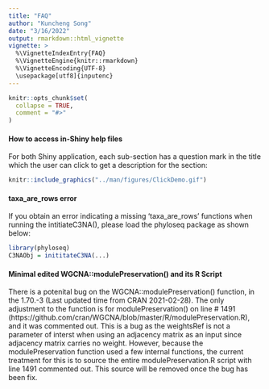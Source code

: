 ```yaml
---
title: "FAQ"
author: "Kuncheng Song"
date: "3/16/2022"
output: rmarkdown::html_vignette
vignette: >
  %\VignetteIndexEntry{FAQ}
  %\VignetteEngine{knitr::rmarkdown}
  %\VignetteEncoding{UTF-8}
  \usepackage[utf8]{inputenc}
---
```


```r
knitr::opts_chunk$set(
  collapse = TRUE,
  comment = "#>"
)
```

#### How to access in-Shiny help files
For both Shiny application, each sub-section has a question mark in the title which the user can click to get a description for the section:
```r
knitr::include_graphics("../man/figures/ClickDemo.gif")
```

#### taxa_are_rows error
If you obtain an error indicating a missing 'taxa_are_rows' functions when running the intitiateC3NA(), 
please load the phyloseq package as shown below:
```r
library(phyloseq)
C3NAObj = inititateC3NA(...)
```

#### Minimal edited WGCNA::modulePreservation() and its R Script
There is a potenital bug on the WGCNA::modulePreservation() function, in the 1.70.-3 (Last updated time from CRAN 2021-02-28). The only adjustment to the function is for modulePreservation() on line # 1491 (https://github.com/cran/WGCNA/blob/master/R/modulePreservation.R), and it was commented out. This is a bug as the weightsRef is not a parameter of interst when using an adjacency matrix as an input since adjacency matrix carries no weight. However, because the modulePreservation function used a few internal functions, the current treatment for this is to source the entire modulePreservation.R script with line 1491 commented out. This source will be removed once the bug has been fix. 

